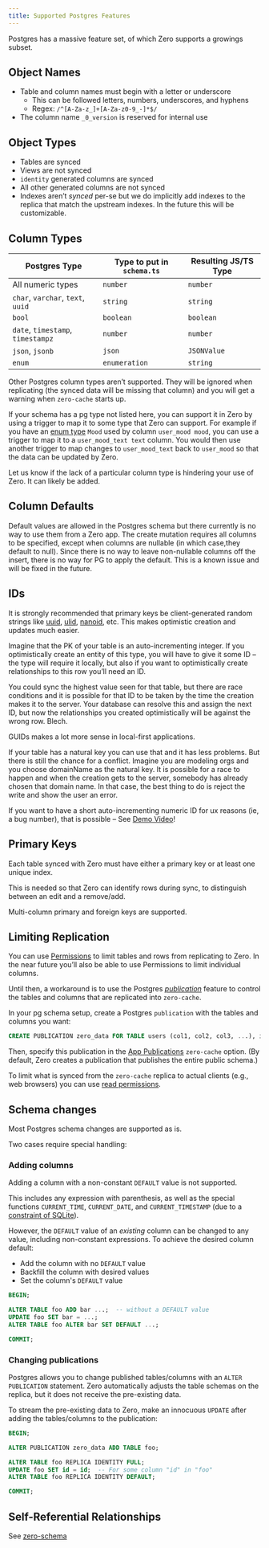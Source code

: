 ```yaml
---
title: Supported Postgres Features
---
```


Postgres has a massive feature set, of which Zero supports a growings subset.

## Object Names

- Table and column names must begin with a letter or underscore
  - This can be followed letters, numbers, underscores, and hyphens
  - Regex: `/^[A-Za-z_]+[A-Za-z0-9_-]*$/`
- The column name `_0_version` is reserved for internal use

## Object Types

- Tables are synced
- Views are not synced
- `identity` generated columns are synced
- All other generated columns are not synced
- Indexes aren’t _synced_ per-se but we do implicitly add indexes to the replica that match the upstream indexes. In the future this will be customizable.

## Column Types

| Postgres Type                     | Type to put in `schema.ts` | Resulting JS/TS Type |
| --------------------------------- | -------------------------- | -------------------- |
| All numeric types                 | `number`                   | `number`             |
| `char`, `varchar`, `text`, `uuid` | `string`                   | `string`             |
| `bool`                            | `boolean`                  | `boolean`            |
| `date`, `timestamp`, `timestampz` | `number`                   | `number`             |
| `json`, `jsonb`                   | `json`                     | `JSONValue`          |
| `enum`                            | `enumeration`              | `string`             |

Other Postgres column types aren’t supported. They will be ignored when replicating (the synced data will be missing that column) and you will get a warning when `zero-cache` starts up.

If your schema has a pg type not listed here, you can support it in Zero by using a trigger to map it to some type that Zero can support. For example if you have an [enum type](https://www.postgresql.org/docs/current/datatype-enum.html#DATATYPE-ENUM) `Mood` used by column `user_mood mood`, you can use a trigger to map it to a `user_mood_text text` column. You would then use another trigger to map changes to `user_mood_text` back to `user_mood` so that the data can be updated by Zero.

Let us know if the lack of a particular column type is hindering your use of Zero. It can likely be added.

## Column Defaults

Default values are allowed in the Postgres schema but there currently is no way to use them from a Zero app. The create mutation requires all columns to be specified, except when columns are nullable (in which case,they default to null). Since there is no way to leave non-nullable columns off the insert, there is no way for PG to apply the default. This is a known issue and will be fixed in the future.

## IDs

It is strongly recommended that primary keys be client-generated random strings like [uuid](https://www.npmjs.com/package/uuid), [ulid](https://www.npmjs.com/package/ulid), [nanoid](https://www.npmjs.com/package/nanoid), etc. This makes optimistic creation and updates much easier.

<Note type="note" heading="Why are client-generated IDs better?">
  Imagine that the PK of your table is an auto-incrementing integer. If you optimistically create an entity of this type, you will have to give it some ID – the type will require it locally, but also if you want to optimistically create relationships to this row you’ll need an ID.

  You could sync the highest value seen for that table, but there are race conditions and it is possible for that ID to be taken by the time the creation makes it to the server. Your database can resolve this and assign the next ID, but now the relationships you created optimistically will be against the wrong row. Blech.

  GUIDs makes a lot more sense in local-first applications.

  If your table has a natural key you can use that and it has less problems. But there is still the chance for a conflict. Imagine you are modeling orgs and you choose domainName as the natural key. It is possible for a race to happen and when the creation gets to the server, somebody has already chosen that domain name. In that case, the best thing to do is reject the write and show the user an error.
</Note>

If you want to have a short auto-incrementing numeric ID for ux reasons (ie, a bug number), that is possible – See [Demo Video](https://discord.com/channels/830183651022471199/1288232858795769917/1298114323272568852)!

## Primary Keys

Each table synced with Zero must have either a primary key or at least one unique index.

This is needed so that Zero can identify rows during sync, to distinguish between an edit and a remove/add.

Multi-column primary and foreign keys are supported.

## Limiting Replication

You can use [Permissions](permissions) to limit tables and rows from replicating to Zero. In the near future you’ll also be able to use Permissions to limit individual columns.

Until then, a workaround is to use the Postgres [_publication_](https://www.postgresql.org/docs/current/sql-createpublication.html) feature to control the tables and columns that are replicated into `zero-cache`.

In your pg schema setup, create a Postgres `publication` with the tables and columns you want:

```sql
CREATE PUBLICATION zero_data FOR TABLE users (col1, col2, col3, ...), issues, comments;
```

Then, specify this publication in the [App Publications](/docs/zero-cache-config#app-publications) `zero-cache` option. (By default, Zero creates a publication that publishes the entire public schema.)

To limit what is synced from the `zero-cache` replica to actual clients (e.g., web browsers) you can use [read permissions](/docs/permissions#select-permissions).

## Schema changes

Most Postgres schema changes are supported as is. 

Two cases require special handling:

### Adding columns

Adding a column with a non-constant `DEFAULT` value is not supported. 

This includes any expression with parenthesis, as well as the special functions `CURRENT_TIME`, `CURRENT_DATE`, and `CURRENT_TIMESTAMP`
(due to a [constraint of SQLite](https://www.sqlite.org/lang_altertable.html#altertabaddcol)).

However, the `DEFAULT` value of an _existing_ column can be changed to any value, including non-constant expressions. To achieve the desired column default:

* Add the column with no `DEFAULT` value
* Backfill the column with desired values
* Set the column's `DEFAULT` value

```sql
BEGIN;

ALTER TABLE foo ADD bar ...;  -- without a DEFAULT value
UPDATE foo SET bar = ...;
ALTER TABLE foo ALTER bar SET DEFAULT ...;

COMMIT;
```

### Changing publications

Postgres allows you to change published tables/columns with an `ALTER PUBLICATION` statement. Zero automatically adjusts the table schemas on the replica, but it does not receive the pre-existing data.

To stream the pre-existing data to Zero, make an innocuous `UPDATE` after adding the tables/columns to the publication:

```sql
BEGIN;

ALTER PUBLICATION zero_data ADD TABLE foo;

ALTER TABLE foo REPLICA IDENTITY FULL;
UPDATE foo SET id = id;  -- For some column "id" in "foo"
ALTER TABLE foo REPLICA IDENTITY DEFAULT;

COMMIT;
```

## Self-Referential Relationships

See [zero-schema](/docs/zero-schema#self-referential-relationships)
